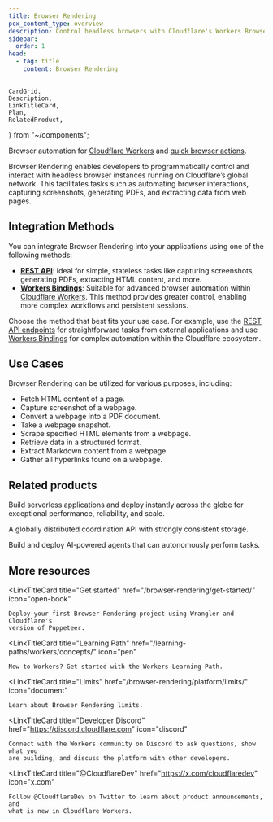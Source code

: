 ```yaml
---
title: Browser Rendering
pcx_content_type: overview
description: Control headless browsers with Cloudflare's Workers Browser Rendering API. Automate tasks, take screenshots, convert pages to PDFs, and test web apps.
sidebar:
  order: 1
head:
  - tag: title
    content: Browser Rendering
---
```


	CardGrid,
	Description,
	LinkTitleCard,
	Plan,
	RelatedProduct,
} from "~/components";

<Description>

Browser automation for [Cloudflare Workers](/workers/) and [quick browser actions](/browser-rendering/rest-api/).

</Description>

<Plan type="workers-all" />

Browser Rendering enables developers to programmatically control and interact with headless browser instances running on Cloudflare’s global network. This facilitates tasks such as automating browser interactions, capturing screenshots, generating PDFs, and extracting data from web pages.

## Integration Methods

You can integrate Browser Rendering into your applications using one of the following methods:

- **[REST API](/browser-rendering/rest-api/)**: Ideal for simple, stateless tasks like capturing screenshots, generating PDFs, extracting HTML content, and more.
- **[Workers Bindings](/browser-rendering/workers-binding-api/)**: Suitable for advanced browser automation within [Cloudflare Workers](/workers/). This method provides greater control, enabling more complex workflows and persistent sessions.

Choose the method that best fits your use case. For example, use the [REST API endpoints](/browser-rendering/rest-api/) for straightforward tasks from external applications and use [Workers Bindings](/browser-rendering/workers-binding-api/) for complex automation within the Cloudflare ecosystem.

## Use Cases

Browser Rendering can be utilized for various purposes, including:

- Fetch HTML content of a page.
- Capture screenshot of a webpage.
- Convert a webpage into a PDF document.
- Take a webpage snapshot.
- Scrape specified HTML elements from a webpage.
- Retrieve data in a structured format.
- Extract Markdown content from a webpage.
- Gather all hyperlinks found on a webpage.

## Related products

<RelatedProduct header="Workers" href="/workers/" product="workers">

Build serverless applications and deploy instantly across the globe for exceptional performance, reliability, and scale.

</RelatedProduct>

<RelatedProduct header="Durable Objects" href="/durable-objects/" product="durable-objects">

A globally distributed coordination API with strongly consistent storage.

</RelatedProduct>

<RelatedProduct header="Agents" href="/agents/" product="agents">

Build and deploy AI-powered agents that can autonomously perform tasks.

</RelatedProduct>

## More resources

<CardGrid>

<LinkTitleCard
	title="Get started"
	href="/browser-rendering/get-started/"
	icon="open-book"
>
	Deploy your first Browser Rendering project using Wrangler and Cloudflare's
	version of Puppeteer.
</LinkTitleCard>

<LinkTitleCard
	title="Learning Path"
	href="/learning-paths/workers/concepts/"
	icon="pen"
>
	New to Workers? Get started with the Workers Learning Path.
</LinkTitleCard>

<LinkTitleCard
	title="Limits"
	href="/browser-rendering/platform/limits/"
	icon="document"
>
	Learn about Browser Rendering limits.
</LinkTitleCard>

<LinkTitleCard
	title="Developer Discord"
	href="https://discord.cloudflare.com"
	icon="discord"
>
	Connect with the Workers community on Discord to ask questions, show what you
	are building, and discuss the platform with other developers.
</LinkTitleCard>

<LinkTitleCard
	title="@CloudflareDev"
	href="https://x.com/cloudflaredev"
	icon="x.com"
>
	Follow @CloudflareDev on Twitter to learn about product announcements, and
	what is new in Cloudflare Workers.
</LinkTitleCard>

</CardGrid>
